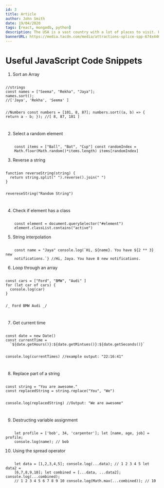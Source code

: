 ```yaml
---
id: 3
title: Article
author: John Smith
date: 19/04/2020
tags: [react, mongodb, python]
description: The USA is a vast country with a lot of places to visit. Here are the 10 best places to visit in the USA.
bannerURL: https://media.tacdn.com/media/attractions-splice-spp-674x446/07/bd/6f/17.jpg
---
```


# Useful JavaScript Code Snippets

1. Sort an Array

<Code language="javascript">
//strings
const names = ["Seema", "Rekha", "Jaya"];
names.sort();
//['Jaya', 'Rekha', 'Seema' ]

//Numbers
const numbers = [101, 8, 87];
numbers.sort((a, b) => {
return a - b;
});
//[ 8, 87, 101 ]

</Code>

2. Select a random element

<Code language="javascript">
    const items = ["Ball", "Bat", "Cup"] const randomIndex =
    Math.floor(Math.random()*items.length) items[randomIndex]
</Code>

3. Reverse a string

<Code language="javascript">
function reverseString(string) {
  return string.split(" ").reverse().join(" ")
}

revereseString("Random String")

</Code>

4. Check if element has a class

<Code language="javascript">
    const element = document.querySelector("#element")
    element.classList.contains("active")
</Code>

5. String interpolation

<Code language="javascript">
    const name = "Jaya" console.log(`Hi, ${name}. You have ${2 ** 3} new
    notifications.`} //Hi, Jaya. You have 8 new notifications.
</Code>

6. Loop through an array

<Code language="javascript">
const cars = ["Ford", "BMW", "Audi" ]
for (let car of cars) {
  console.log(car)
}

/_
Ford
BMW
Audi
_/

</Code>

7. Get current time

<Code language="javascript">
const date = new Date()
const currentTime = 
  `${date.getHours()}:${date.getMintues()}:${date.getSeconds()}`

console.log(currentTimes)
//example output: "22:16:41"

</Code>

8. Replace part of a string

<Code language="javascript">
const string = "You are awesome."
const replacedString = string.replace("You", "We")

console.log(replacedString) //Output: "We are awesome"

</Code>

9. Destructing variable assignment

<Code language="javascript">
    let profile = ['bob', 34, 'carpenter']; let [name, age, job] = profile;
    console.log(name); // bob
</Code>

10. Using the spread operator

<Code language="javascript">
    let data = [1,2,3,4,5]; console.log(...data); // 1 2 3 4 5 let data2 =
    [6,7,8,9,10]; let combined = [...data, ...data2]; console.log(...combined);
    // 1 2 3 4 5 6 7 8 9 10 console.log(Math.max(...combined)); // 10
</Code>
